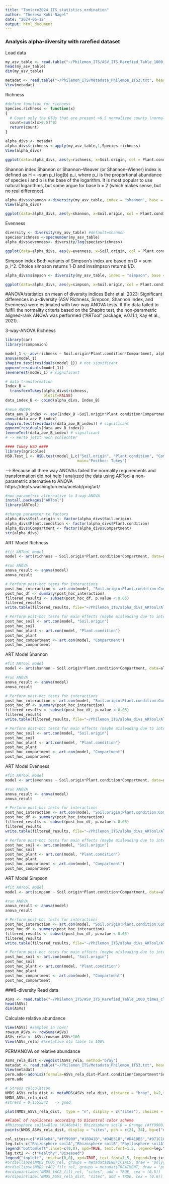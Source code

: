 ```yaml
---
title: "Tomicro2024_ITS_statistics_ordination"
author: "Theresa Kuhl-Nagel"
date: "2024-06-12"
output: html_document
---
```


### Analysis alpha-diversity with rarefied dataset
Load data
```r
my_asv_table <- read.table("~/Philemon_ITS/ASV_ITS_Rarefied_Table_1000_times_clean_ASVnumbers.txt", header=T, sep="\t", dec=".", fill=FALSE) #add manually in textfile a 0 in front of single numbers of samples 1, 2, 3, 4 ,5 ...
head(my_asv_table)
dim(my_asv_table)

metadat <- read.table("~/Philemon_ITS/Metadata_Philemon_ITS3.txt", header=T, sep="\t", dec=".") 
View(metadat)
```

Richness
```r
#define function for richness
Species.richness <- function(x)
{
  # Count only the OTUs that are present >0.5 normalized counts (normalization produces real values for counts)
  count=sum(x[x>0.5]^0)
  return(count)
}

alpha_divs <- metadat
alpha_divs$richness <-apply(my_asv_table,1,Species.richness)
View(alpha_divs)

ggplot(data=alpha_divs, aes(y=richness, x=Soil.origin, col = Plant.condition))+ geom_boxplot() + facet_grid(~Compartment) + stat_compare_means(method = "kruskal.test", label = "p.signif")
```

Shannon index
Shannon or Shannon–Weaver (or Shannon–Wiener) index is defined as H = -sum p_i log(b) p_i, where p_i is the proportional abundance of species i and b is the base of the logarithm. It is most popular to use natural logarithms, but some argue for base b = 2 (which makes sense, but no real difference).
```r
alpha_divs$shannon <-diversity(my_asv_table, index = "shannon", base = exp(1), MARGIN = 1)
View(alpha_divs)

ggplot(data=alpha_divs, aes(y=shannon, x=Soil.origin, col = Plant.condition))+ geom_boxplot() + facet_grid(~Compartment) + stat_compare_means(method = "kruskal.test", label = "p.signif")
```

Evenness
```r
diversity <- diversity(my_asv_table) #default=shannon
speciesrichness <-specnumber(my_asv_table)
alpha_divs$evenness<- diversity/log(speciesrichness)

ggplot(data=alpha_divs, aes(y=evenness, x=Soil.origin, col = Plant.condition))+ geom_boxplot() + facet_grid(~Compartment)+ stat_compare_means(method = "kruskal.test", label = "p.signif")
```

Simpson index
Both variants of Simpson's index are based on D = sum p_i^2. Choice simpson returns 1-D and invsimpson returns 1/D.
```r
alpha_divs$simpson <- diversity(my_asv_table, index = "simpson", base = exp(1), MARGIN = 1)

ggplot(data=alpha_divs, aes(y=simpson, x=Soil.origin, col = Plant.condition))+ geom_boxplot() + facet_grid(~Compartment)+ stat_compare_means(method = "kruskal.test", label = "p.signif")
```

#ANOVA/statistics on mean of diversity indices
Behr et al. 2023: Significant differences in a-diversity (ASV Richness, Simpson, Shannon Index, and Evenness) were estimated with two-way ANOVA tests. If the data failed to fulfill the normality criteria based on the Shapiro test, the non-parametric aligned-rank ANOVA was performed (“ARTool” package, v.0.11.1, Kay et al., 2021).

3-way-ANOVA Richness 
```r
library(car)
library(rcompanion)

model_1 <- aov(richness ~ Soil.origin*Plant.condition*Compartment, alpha_divs)
anova(model_1) 
shapiro.test(residuals(model_1)) # not significant
qqnorm(residuals(model_1))
leveneTest(model_1) # significant

# data transformation
Index_B =
  transformTukey(alpha_divs$richness,
                 plotit=FALSE)
data_index_B <- cbind(alpha_divs, Index_B)

#neue ANOVA
data_aov_B_index <- aov(Index_B ~Soil.origin*Plant.condition*Compartment, data_index_B)
anova(data_aov_B_index)
shapiro.test(residuals(data_aov_B_index)) # significant
qqnorm(residuals(data_aov_B_index))
leveneTest(data_aov_B_index) # significant
# -> Werte jetzt noch schlechter

#### Tukey HSD ####
library(agricolae)
HSD.Test_1 <- HSD.test(model_1,c("Soil.origin", "Plant.condition", "Compartment"), group=TRUE,console=TRUE,
                                main="Posthoc: Tukey")
```
--> Because all three way ANOVAs failed the normality requirements and transformation did not help I analyzed the data using ARTool a non-parametric alternative to ANOVA
https://depts.washington.edu/acelab/proj/art/ 

```r
#non-parametric alternative to 3-way-ANOVA
install.packages("ARTool")
library(ARTool)

#change parameter to factors
alpha_divs$Soil.origin <- factor(alpha_divs$Soil.origin)
alpha_divs$Plant.condition <- factor(alpha_divs$Plant.condition)
alpha_divs$Compartment <- factor(alpha_divs$Compartment)
str(alpha_divs)
```

ART Model Richness
```r
#fit ARTool model
model <- art(richness ~ Soil.origin*Plant.condition*Compartment, data=alpha_divs)

#run ANOVA
anova_result <- anova(model)
anova_result

# Perform post-hoc tests for interactions
post_hoc_interaction <- art.con(model, "Soil.origin:Plant.condition:Compartment")
post_hoc_df <- summary(post_hoc_interaction)
filtered_results <- subset(post_hoc_df, p.value < 0.05)
filtered_results 
write.table(filtered_results, file="~/Philemon_ITS/alpha_divs_ARTool/Alpha_div_ART_richness.txt", sep = "\t")

# Perform post-hoc tests for main effects (maybe misleading due to interactions)
post_hoc_soil <- art.con(model, "Soil.origin")
post_hoc_soil
post_hoc_plant <- art.con(model, "Plant.condition")
post_hoc_plant 
post_hoc_compartment <- art.con(model, "Compartment")
post_hoc_compartment
```

ART Model Shannon
```r
#fit ARTool model
model <- art(shannon ~ Soil.origin*Plant.condition*Compartment, data=alpha_divs)

#run ANOVA
anova_result <- anova(model)
anova_result

# Perform post-hoc tests for interactions
post_hoc_interaction <- art.con(model, "Soil.origin:Plant.condition:Compartment")
post_hoc_df <- summary(post_hoc_interaction)
filtered_results <- subset(post_hoc_df, p.value < 0.05)
filtered_results 
write.table(filtered_results, file="~/Philemon_ITS/alpha_divs_ARTool/Alpha_div_ART_shannon.txt", sep = "\t")

# Perform post-hoc tests for main effects (maybe misleading due to interactions)
post_hoc_soil <- art.con(model, "Soil.origin")
post_hoc_soil
post_hoc_plant <- art.con(model, "Plant.condition")
post_hoc_plant 
post_hoc_compartment <- art.con(model, "Compartment")
post_hoc_compartment
```

ART Model Evenness
```r
#fit ARTool model
model <- art(evenness ~ Soil.origin*Plant.condition*Compartment, data=alpha_divs)

#run ANOVA
anova_result <- anova(model)
anova_result

# Perform post-hoc tests for interactions
post_hoc_interaction <- art.con(model, "Soil.origin:Plant.condition:Compartment")
post_hoc_df <- summary(post_hoc_interaction)
filtered_results <- subset(post_hoc_df, p.value < 0.05)
filtered_results 
write.table(filtered_results, file="~/Philemon_ITS/alpha_divs_ARTool/Alpha_div_ART_evenness.txt", sep = "\t")

# Perform post-hoc tests for main effects (maybe misleading due to interactions)
post_hoc_soil <- art.con(model, "Soil.origin")
post_hoc_soil
post_hoc_plant <- art.con(model, "Plant.condition")
post_hoc_plant 
post_hoc_compartment <- art.con(model, "Compartment")
post_hoc_compartment
```

ART Model Simpson
```r
#fit ARTool model
model <- art(simpson ~ Soil.origin*Plant.condition*Compartment, data=alpha_divs)

#run ANOVA
anova_result <- anova(model)
anova_result

# Perform post-hoc tests for interactions
post_hoc_interaction <- art.con(model, "Soil.origin:Plant.condition:Compartment")
post_hoc_df <- summary(post_hoc_interaction)
filtered_results <- subset(post_hoc_df, p.value < 0.05)
filtered_results 
write.table(filtered_results, file="~/Philemon_ITS/alpha_divs_ARTool/Alpha_div_ART_simpson.txt", sep = "\t")

# Perform post-hoc tests for main effects (maybe misleading due to interactions)
post_hoc_soil <- art.con(model, "Soil.origin")
post_hoc_soil
post_hoc_plant <- art.con(model, "Plant.condition")
post_hoc_plant 
post_hoc_compartment <- art.con(model, "Compartment")
post_hoc_compartment
```

###ß-diversity
Read data
```r
ASVs <- read.table("~/Philemon_ITS/ASV_ITS_Rarefied_Table_1000_times_clean_ASVnumbers.txt", header=T, sep="\t", dec=".", fill=FALSE) 
head(ASVs)
dim(ASVs)
```

Calculate relative abundance
```r
View(ASVs) #samples in rows!
rowsum_ASVs <- rowSums(ASVs)
ASVs_rela <- ASVs/rowsum_ASVs*100
View(ASVs_rela) #%relative otu table to 100%
```

PERMANOVA on relative abundance 
```r
ASVs_rela_dist <-vegdist(ASVs_rela, method="bray") 
metadat <- read.table("~/Philemon_ITS/Metadata_Philemon_ITS3.txt", header=T, sep="\t", dec=".") 
View(metadat)
perm.ado<-adonis2(formula=ASVs_rela_dist~Plant.condition*Compartment*Soil.origin, data=metadat, method="Bray", permutation=9999) 
perm.ado
```

```r
# Stress calculation
NMDS_ASVs_rela_dist <- metaMDS(ASVs_rela_dist, distance = "bray", k=2,try= 20, trymax= 100, trace = TRUE) 
NMDS_ASVs_rela_dist
#stress = 0.1555342   -> good
```

```r
plot(NMDS_ASVs_rela_dist,  type = "n", display = c("sites"), choices = c(1, 2) ) #xlim = c(-1, 1), ylim = c(-0.5,0.5), bty='L'

##label of replicates according to DiControl color scheme
#Rhizosphere soilA=Blue (#146eb4); Rhizosphere soilB = Orange (#ff9900), Phyllosphere soilA= Green (#18D41B),Phyllosphere soilB=Yellow (#D4B518), Endosphere soilA=Pink (#D418B5),Endosphere soilB=Red (#971C1C)
points(NMDS_ASVs_rela_dist, display = "sites", pch = c(21, 24), bg=c("#146eb4","#146eb4","#146eb4","#146eb4","#146eb4","#146eb4","#146eb4","#146eb4","#ff9900","#ff9900","#ff9900","#ff9900","#ff9900","#ff9900","#ff9900","#ff9900","#18D41B","#18D41B","#18D41B","#18D41B","#18D41B","#18D41B","#18D41B","#18D41B","#D4B518","#D4B518","#D4B518","#D4B518","#D4B518","#D4B518","#D4B518","#D4B518","#D418B5","#D418B5","#D418B5","#D418B5","#D418B5","#D418B5","#D418B5","#D418B5","#971C1C","#971C1C","#971C1C","#971C1C","#971C1C","#971C1C","#971C1C","#971C1C" ))

col_sites<-c("#146eb4","#ff9900","#18D41B","#D4B518","#D418B5","#971C1C")
leg.txt<-c("Rhizosphere soilA","Rhizosphere soilB","Phyllosphere soilA","Phyllosphere soilB","Endosphere soilA","Endosphere soilB")
legend("bottomleft",inset=c(0,0), xpd=TRUE, text.font=1.5, legend=leg.txt, col="black", pt.bg = col_sites, cex=0.7, pch= c(21, 21), bty = "n")
leg.txt2 <- c("Healthy","Diseased")
legend("topleft", inset=c(0,0), xpd=TRUE, text.font=1.5, legend=leg.txt2, pch= c(21, 24), cex=0.7, bty = "n")
#ordiellipse(NMDS_tCOG_rel, groups = metadat$BENEFICIALS, draw = "polygon", lty = 1, alpha = 50, conf=0.95, border = c("#146eb4","#ff9900"))
#ordiellipse(NMDS_tAC2_filt_rel, groups = metadat$TREATMENT, draw = "polygon", lty = 1, alpha = 50, conf=0.95)
#ordipointlabel(NMDS_tAC2_filt_rel, "sites", add = TRUE, cex = (0.5))
#ordipointlabel(NMDS_ASVs_rela_dist, "sites", add = TRUE, cex = (0.6))
```















